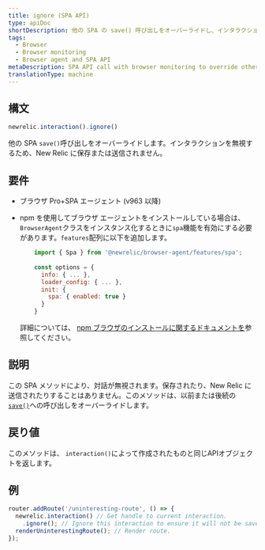 ```yaml
---
title: ignore (SPA API)
type: apiDoc
shortDescription: 他の SPA の save() 呼び出しをオーバーライドし、インタラクションを無視して、保存や New Relic への送信を行いません。
tags:
  - Browser
  - Browser monitoring
  - Browser agent and SPA API
metaDescription: SPA API call with browser monitoring to override other save calls; ignores an interaction so it is not be saved or sent to New Relic.
translationType: machine
---
```


## 構文

```js
newrelic.interaction().ignore()
```

他の SPA `save()`呼び出しをオーバーライドします。インタラクションを無視するため、New Relic に保存または送信されません。

## 要件

* ブラウザ Pro+SPA エージェント (v963 以降)

* npm を使用してブラウザ エージェントをインストールしている場合は、 `BrowserAgent`クラスをインスタンス化するときに`spa`機能を有効にする必要があります。`features`配列に以下を追加します。

  ```js
      import { Spa } from '@newrelic/browser-agent/features/spa';
      
      const options = {
        info: { ... },
        loader_config: { ... },
        init: {
          spa: { enabled: true }
        }
      }
  ```

  詳細については、 [npm ブラウザのインストールに関するドキュメントを](https://www.npmjs.com/package/@newrelic/browser-agent#new-relic-browser-agent)参照してください。

## 説明

この SPA メソッドにより、対話が無視されます。保存されたり、New Relic に送信されたりすることはありません。このメソッドは、以前または後続の[`save()`](/docs/browser/new-relic-browser/browser-agent-apis/browser-spa-api-newrelicinteractionsave)への呼び出しをオーバーライドします。

## 戻り値

このメソッドは、 `interaction()`によって作成されたものと同じAPIオブジェクトを返します。

## 例

```js
router.addRoute('/uninteresting-route', () => {
  newrelic.interaction() // Get handle to current interaction.
    .ignore(); // Ignore this interaction to ensure it will not be saved.
  renderUninterestingRoute(); // Render route.
});
```